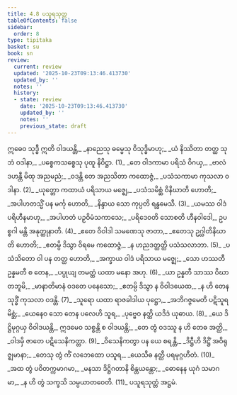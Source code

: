 ```yaml
---
title: 4.8 ပသူရသုတ္တ
tableOfContents: false
sidebar:
  order: 8
type: tipitaka
basket: su
book: sn
review:
  current: review
  updated: '2025-10-23T09:13:46.413730'
  updated_by: ''
  notes: ''
  history:
  - state: review
    date: '2025-10-23T09:13:46.413730'
    updated_by: ''
    notes: ''
    previous_state: draft
---
```



<ReviewStatus review={frontmatter.review} showDetails={true} />

<HypothesisAnnotation frontmatter={frontmatter} />

<DynamicBreadcrumb />

<Division number="831" book="sn" e="ch" v="18" p="407">

<Paragraph number="999" type="verses" book="sn">
ဣဓေဝ သုဒ္ဓီ ဣတိ ဝါဒယန္တိ,_  
_နာညေသု ဓမ္မေသု ဝိသုဒ္ဓိမာဟု;_  
_ယံ နိဿိတာ တတ္ထ သုဘံ ဝဒါနာ,_  
_ပစ္စေကသစ္စေသု ပုထူ နိဝိဋ္ဌာ. (1)_  

</Paragraph>

</Division>
<Division number="832" book="sn" e="ch" v="18" p="408">

<Paragraph number="1000" type="verses" book="sn">
_တေ ဝါဒကာမာ ပရိသံ ဝိဂယှ,_  
_ဗာလံ ဒဟန္တီ မိထု အညမညံ;_  
_ဝဒန္တိ တေ အညသိတာ ကထောဇ္ဇံ,_  
_ပသံသကာမာ ကုသလာ ဝဒါနာ. (2)_  

</Paragraph>

</Division>
<Division number="833" book="sn" e="ch" v="18" p="408">

<Paragraph number="1001" type="verses" book="sn">
_ယုတ္တော ကထာယံ ပရိသာယ မဇ္ဈေ,_  
_ပသံသမိစ္ဆံ ဝိနိဃာတိ ဟောတိ;_  
_အပါဟတသ္မိံ ပန မင်္ကု ဟောတိ,_  
_နိန္ဒာယ သော ကုပ္ပတိ ရန္ဓမေသီ. (3)_  

</Paragraph>

</Division>
<Division number="834" book="sn" e="ch" v="18" p="408">

<Paragraph number="1002" type="verses" book="sn">
_ယမဿ ဝါဒံ ပရိဟီနမာဟု,_  
_အပါဟတံ ပဉှဝိမံသကာသေ;_  
_ပရိဒေဝတိ သောစတိ ဟီနဝါဒေါ,_  
ဥပစ္စဂါ မန္တိ အနုတ္ထုနာတိ. (4)_  

</Paragraph>

</Division>
<Division number="835" book="sn" e="ch" v="18" p="408">

<Paragraph number="1003" type="verses" book="sn">
_ဧတေ ဝိဝါဒါ သမဏေသု ဇာတာ,_  
_ဧတေသု ဥဂ္ဃါတိနိဃာတိ ဟောတိ;_  
_ဧတမ္ပိ ဒိသွာ ဝိရမေ ကထောဇ္ဇံ,_  
_န ဟညဒတ္ထတ္ထိ ပသံသလာဘာ. (5)_  

</Paragraph>

</Division>
<Division number="836" book="sn" e="ch" v="18" p="408">

<Paragraph number="1004" type="verses" book="sn">
_ပသံသိတော ဝါ ပန တတ္ထ ဟောတိ,_  
_အက္ခာယ ဝါဒံ ပရိသာယ မဇ္ဈေ;_  
_သော ဟဿတီ ဥန္နမတီ စ တေန,_  
_ပပ္ပုယျ တမတ္ထံ ယထာ မနော အဟု. (6)_  

</Paragraph>

</Division>
<Division number="837" book="sn" e="ch" v="18" p="408">

<Paragraph number="1005" type="verses" book="sn">
_ယာ ဥန္နတီ သာဿ ဝိဃာတဘူမိ,_  
_မာနာတိမာနံ ဝဒတေ ပနေသော;_  
_ဧတမ္ပိ ဒိသွာ န ဝိဝါဒယေထ,_  
_န ဟိ တေန သုဒ္ဓိံ ကုသလာ ဝဒန္တိ. (7)_  

</Paragraph>

</Division>
<Division number="838" book="sn" e="ch" v="18" p="408">

<Paragraph number="1006" type="verses" book="sn">
_သူရော ယထာ ရာဇခါဒါယ ပုဋ္ဌော,_  
_အဘိဂဇ္ဇမေတိ ပဋိသူရမိစ္ဆံ;_  
_ယေနေဝ သော တေန ပလေဟိ သူရ,_  
_ပုဗ္ဗေဝ နတ္ထိ ယဒိဒံ ယုဓာယ. (8)_  

</Paragraph>

</Division>
<Division number="839" book="sn" e="ch" v="18" p="409">

<Paragraph number="1007" type="verses" book="sn">
_ယေ ဒိဋ္ဌိမုဂ္ဂယှ ဝိဝါဒယန္တိ,_  
ဣဒမေဝ သစ္စန္တိ စ ဝါဒယန္တိ;_  
_တေ တွံ ဝဒဿူ န ဟိ တေဓ အတ္ထိ,_  
_ဝါဒမှိ ဇာတေ ပဋိသေနိကတ္တာ. (9)_  

</Paragraph>

</Division>
<Division number="840" book="sn" e="ch" v="18" p="409">

<Paragraph number="1008" type="verses" book="sn">
_ဝိသေနိကတွာ ပန ယေ စရန္တိ,_  
_ဒိဋ္ဌီဟိ ဒိဋ္ဌိံ အဝိရုဇ္ဈမာနာ;_  
_တေသု တွံ ကိံ လဘေထော ပသူရ,_  
_ယေသီဓ နတ္ထီ ပရမုဂ္ဂဟီတံ. (10)_  

</Paragraph>

</Division>
<Division number="841" book="sn" e="ch" v="18" p="409">

<Paragraph number="1009" type="verses" book="sn">
_အထ တွံ ပဝိတက္ကမာဂမာ,_  
_မနသာ ဒိဋ္ဌိဂတာနိ စိန္တယန္တော;_  
_ဓောနေန ယုဂံ သမာဂမာ,_  
_န ဟိ တွံ သက္ခသိ သမ္ပယာတဝေတိ. (11)_  


</Paragraph>
</Division>

<Paragraph number="1010" type="center" book="sn">
ပသူရသုတ္တံ အဋ္ဌမံ.
</Paragraph>